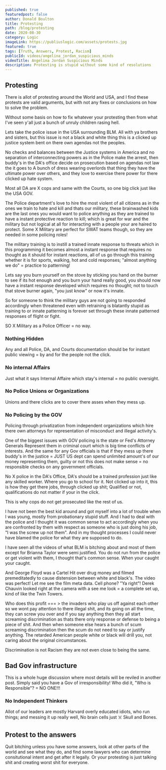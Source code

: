 ```yaml
---
published: true
featuredpost: false
author: Donald Boulton
title: Protesting
path: /blog/protesting
date: 2020-08-30
category: Logic
imageLink: https://publiuslogic.com/assets/protests.jpg
featured: true
tags: [Truth, Answers, Protest, Racism]
publicId: videos/angelina_jordan_suspicious_minds
videoTitle: Angelina Jordan Suspicious Minds
description: Protesting is stupid without some kind of resolutions
---
```


## Protesting

There is allot of protesting around the World and USA, and I find these protests are valid arguments, but with not any fixes or conclusions on how to solve the problem.

Without some basis on how to fix whatever your protesting then from what I've seen y'all just a bunch of unruly children rasing hell.

Lets take the police issue in the USA surrounding BLM. All with ya brothers and sisters, but this issue is not a black and white thing this is a clicked up justice system bent on there own agendas not the peoples.

No checks and balances between the Justice systems in America and no separation of interconnecting powers as in the Police make the arrest, then buddy's in the DA's office decide on prosecution based on agendas not law the it goes to A bunch of dress wearing overlords that thing they have the ultimate power over others, and they love to exercise there power for there clicked up hate system.

<Section>

Most all DA are X cops and same with the Courts, so one big click just like the USA GOV.

The Police department's love to hire the most violent of all citizens as in the ones we train to hate and kill and thats our military, these brainwashed kids are the last ones you would want to police anything as they are trained to have a instant protective reaction to kill; which is great for war and the military but not logical at all for interacting with a people your are haired to protect. Some X Military are perfect for SWAT teams though, so they are needed in some policing roles!

The military training is to instill a trained innate response to threats which in this programming it becomes almost a instant response that requires no thought as it should for instant reactions, all of us go through this training whether it is for sports, walking, hot and cold responses; "almost anything we do" = practice to patterning!

Lets say you burn yourself on the stove by sticking you hand on the burner to see if its hot enough and you burn your hand really good, you should now have a instant response developed which requires no thought; not to touch that stove burner again, "you just know" or now it's innate.

So for someone to think the military guys are not going to responded accordingly when threatened even with retraining is blatantly stupid as training to or innate patterning is forever set through these innate patterned responses of flight or fight.

SO X Military as a Police Officer = no way.

</Section>

### Nothing Hidden

<Section>

Any and all Police, DA, and Courts documentation should be for instant public viewing = by and for the people not the click.

</Section>

### No internal Affairs

<Section>

Just what it says Internal Affaire which stay's internal = no public oversight.

</Section>

### No Police Unions or Organizations

<Section>

Unions and there clicks are to cover there asses when they mess up.

</Section>

### No Policing by the GOV

<Section>

Policing through privatization from independent organizations which hire there own attorneys for representation of misconduct and illegal activity's.

One of the biggest issues with GOV policing is the state or Fed's Attorney Generals Represent them in criminal court which is big time conflicts of interests. And the same for any Gov officials is that if they mess up there buddy's in the justice = JUST US dept can spend unlimited amount's of our money representing them, guilty or not this does not make sense = no responsible checks on any government officials.

No X police in the DA's Office, DA's should be a trained profession just like any skilled worker. Where you go to school for it. Not clicked up into it, this is how they get there jobs, through clicked up shit; Qualified or not, qualifications do not matter if your in the click.

This is why cops do not get prosecuted like the rest of us.

I have not been the best kid around and got myself into a lot of trouble when I was young, mostly from probationary stupid stuff. And I had to deal with the police and I thought it was common sense to act accordingly when you are confronted by them with respect as someone who is just doing his job, "I was the screw up not them". And in my thought processes I could never have blamed the police for what they are supposed to do.

I have seen all the videos of what BLM is bitching about and most of them except for Brianna Taylor were semi justified. You do not run from the police or get violent with them, I thought that's common sense. When your caught your caught.

</Section>

<Section>

And George Floyd was a Cartel Hit over drug money and filmed premeditatedly to cause distension between white and black's. The video was perfect! Let me see the film meta data. Cell phone? "Ya right"! Derek Chauvin looked right at the camera with a see me look = a complete set up, kind of like the Twin Towers.

Who does this profit === > the invaders who play us off against each other so we wont pay attention to there illegal shit, and its going on all the time, they can screw you over and if you say anything then they all start screaming discrimination as thats there only response or defense to being a piece of shit. And then when someone else hears a bunch of scum screaming discrimination then the scum do not need to say or justify anything. The retarded American people white or black will drill you, not caring about the original circumstances.

Discrimination is not Racism they are not even close to being the same.

</Section>

## Bad Gov infrastructure

<Section>

This is a whole huge discussion where most details will be reviled in another post. Simply said you have a Gov of
irresponsibility! Who did it, "Who is Responsible"? = NO ONE!!!

</Section>

### No Independent Thinkers

<Section>

Allot of our leaders are mostly Harvard overly educated idiots, who run things; and messing it up really well, No
brain cells just ☠️ Skull and Bones.

</Section>

## Protest to the answers

<Section>

Quit bitching unless you have some answers, look at other parts of the world and see what they do, and find some
lawyers who can determine consitutional intent and get after it legally. Or your protesting is just talking shit and
creating worst shit for everyone.

</Section>

<WavyHr className="mt-1 mb-1 text-fuchsia-600" />
